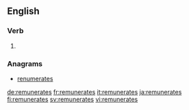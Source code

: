 ==English==

===Verb===
{{head|en|verb form}}

# {{en-third-person singular of|remunerate}}

===Anagrams===
* [[renumerates#English|renumerates]]

[[de:remunerates]]
[[fr:remunerates]]
[[it:remunerates]]
[[ja:remunerates]]
[[fi:remunerates]]
[[sv:remunerates]]
[[vi:remunerates]]